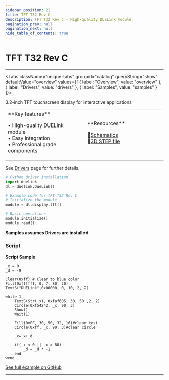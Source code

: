 ```yaml
---
sidebar_position: 21
title: TFT T32 Rev C
description: TFT T32 Rev C - High-quality DUELink module
pagination_prev: null
pagination_next: null
hide_table_of_contents: true
---
```



# TFT T32 Rev C

<ImageSection 
  product="dtftt32-c"
  tagline="High-quality DUELink module"
/>

---

<Tabs className="unique-tabs" groupid="catalog" queryString="show" defaultValue="overview"
  values={[
    {
        label: "Overview",
        value: "overview"
    },
    {
        label: "Drivers",
        value: "drivers"
    },
    {
        label: "Samples",
        value: "samples"
    }
]}>

<TabItem value="overview">

3.2-inch TFT touchscreen display for interactive applications

<table><td width='50%'>
**Key features**

• High-quality DUELink module<br/>
• Easy integration<br/>
• Professional grade components<br/>

</td><td width='50%'>
**Resources**
 
📄[Schematics](/sch/gdl-dtftt32-c.pdf)<br/>
🔩[3D STEP file](/3d/gdl-dtftt32-c.step)<br/>
</td></table>

</TabItem>

<TabItem value="drivers">

See [Drivers](../../engine/drivers) page for further details.

```python
# Python driver installation
import duelink
dl = duelink.DueLink()

# Example code for TFT T32 Rev C
# Initialize the module
module = dl.display.tft()

# Basic operations
module.initialize()
module.read()
```

</TabItem>

<TabItem value="samples">

**Samples assumes Drivers are installed.**

### Script

**Script Sample**

```basic
_x = 0
_d = -9

Clear(0xff) # Clear to blue color
Fill(0xffffff, 0, 7, 80, 20)
TextS("DUELink",0x00000, 0, 10, 2, 2)
    
while 1
    TextS(Str(_x), 0xfaf605, 30, 50 ,2, 2)
    Circle(0xf54242, _x, 90, 3) 
    Show()
    Wait(1)
    
    Fill(0xFF, 30, 50, 32, 16)#clear test
    Circle(0xff, _x, 90, 3)#clear circle

    _x=_x+_d
    
    if(_x < 0 || _x > 80)
        _d = _d * -1
    end
wend 
```

[See full example on GitHub](https://github.com/ghi-electronics/duelink-website/tree/main/static/code/samples)

</TabItem>

</Tabs>

---

<OrderSection
    product="DUELink TFT T32 C"
    partnumber="GDL-DTFTT32-C"
    price="$19.99"
/>
